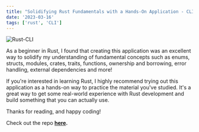 ```yaml
---
title: "Solidifying Rust Fundamentals with a Hands-On Application - CLI Todo List"
date: '2023-03-16'
tags: ['rust', 'CLI']
---
```


![Rust-CLI](/images/rust-cli.jpeg)

As a beginner in Rust, I found that creating this application was an excellent way to solidify my understanding of fundamental concepts such as enums, structs, modules, crates, traits, functions, ownership and borrowing, error handling, external dependencies and more!

If you're interested in learning Rust, I highly recommend trying out this application as a hands-on way to practice the material you've studied. It's a great way to get some real-world experience with Rust development and build something that you can actually use.

Thanks for reading, and happy coding!

Check out the repo **[here](https://github.com/kx0101/cli-todo-list/blob/main/src/main.rs).**
